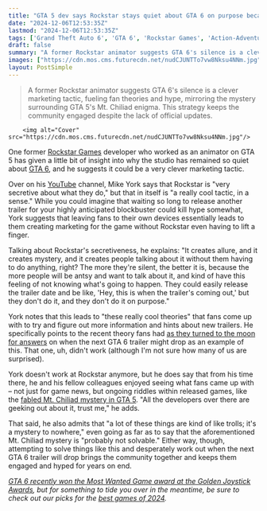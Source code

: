 ```yaml
---
title: "GTA 5 dev says Rockstar stays quiet about GTA 6 on purpose because it creates 'really cool theories' from fans: 'All the developers over there are geeking out about it, trust me'"
date: "2024-12-06T12:53:35Z"
lastmod: "2024-12-06T12:53:35Z"
tags: ['Grand Theft Auto 6', 'GTA 6', 'Rockstar Games', 'Action-Adventure', 'Open-World', 'YouTube', 'Marketing']
draft: false
summary: "A former Rockstar animator suggests GTA 6's silence is a clever marketing tactic, fueling fan theories and hype, mirroring the mystery surrounding GTA 5's Mt. Chiliad enigma.  This strategy keeps the community engaged despite the lack of official updates."
images: ["https://cdn.mos.cms.futurecdn.net/nudCJUNTTo7vw8Nksu4NNm.jpg"]
layout: PostSimple
---
```

> A former Rockstar animator suggests GTA 6's silence is a clever marketing tactic, fueling fan theories and hype, mirroring the mystery surrounding GTA 5's Mt. Chiliad enigma.  This strategy keeps the community engaged despite the lack of official updates.


        <img alt="Cover" src="https://cdn.mos.cms.futurecdn.net/nudCJUNTTo7vw8Nksu4NNm.jpg"/>
        
One former [Rockstar Games](https://www.gamesradar.com/tag/rockstar-games/) developer who worked as an animator on GTA 5 has given a little bit of insight into why the studio has remained so quiet about [<u>GTA 6</u>](https://www.gamesradar.com/gta-6-guide/), and he suggests it could be a very clever marketing tactic. 

Over on his [YouTube](https://www.gamesradar.com/tag/youtube/) channel, Mike York says that Rockstar is "very secretive about what they do," but that in itself is "a really cool tactic, in a sense." While you could imagine that waiting so long to release another trailer for your highly anticipated blockbuster could kill hype somewhat, York suggests that leaving fans to their own devices essentially leads to them creating marketing for the game without Rockstar even having to lift a finger. 

Talking about Rockstar's secretiveness, he explains: "It creates allure, and it creates mystery, and it creates people talking about it without them having to do anything, right? The more they're silent, the better it is, because the more people will be antsy and want to talk about it, and kind of have this feeling of not knowing what's going to happen. They could easily release the trailer date and be like, 'Hey, this is when the trailer's coming out,' but they don't do it, and they don't do it on purpose."

York notes that this leads to "these really cool theories" that fans come up with to try and figure out more information and hints about new trailers. He specifically points to the recent theory fans had [<u>as they turned to the moon for answers</u>](https://www.gamesradar.com/games/grand-theft-auto/desperate-gta-6-fans-give-up-on-predicting-the-elusive-action-adventure-games-release-date-through-normal-means-instead-resort-to-astrology/) on when the next GTA 6 trailer might drop as an example of this. That one, uh, didn't work (although I'm not sure how many of us are surprised).

York doesn't work at Rockstar anymore, but he does say that from his time there, he and his fellow colleagues enjoyed seeing what fans came up with – not just for game news, but ongoing riddles within released games, like the [<u>fabled Mt. Chiliad mystery in GTA 5</u>](https://www.gamesradar.com/games/action/ex-rockstar-dev-says-one-of-gta-5s-most-mysterious-easter-eggs-was-really-just-put-in-there-to-mess-with-people/). "All the developers over there are geeking out about it, trust me," he adds.

That said, he also admits that "a lot of these things are kind of like trolls; it's a mystery to nowhere," even going as far as to say that the aforementioned Mt. Chiliad mystery is "probably not solvable." Either way, though, attempting to solve things like this and desperately work out when the next GTA 6 trailer will drop brings the community together and keeps them engaged and hyped for years on end.

[<u><em>GTA 6 recently won the Most Wanted Game award at the Golden Joystick Awards</em></u>](https://www.gamesradar.com/games/grand-theft-auto/gta-6-wins-the-most-wanted-game-award-at-the-golden-joystick-awards-2024/)*, but for something to tide you over in the meantime, be sure to check out our picks for the *[<u><em>best games of 2024</em></u>](https://www.gamesradar.com/games/best-games-2024-game-of-the-year-awards-goty/)*.*
        